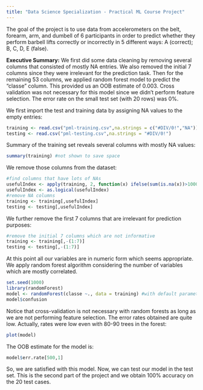 ```yaml
---
title: "Data Science Specialization - Practical ML Course Project"
---
```


The goal of the project is to use data from accelerometers on the belt, forearm, arm, and dumbell of 6 participants in order to predict whether they perform barbell lifts correctly or incorrectly in 5 different ways: A (correct); B, C, D, E (false).

**Executive Summary:** We first did some data cleaning by removing several columns that consisted of mostly NA entries. We also removed the initial 7 columns since they were irrelevant for the prediction task. Then for the remaining 53 columns, we applied random forest model to predict the "classe" column. This provided us an OOB estimate of 0.003. Cross validation was not necessary for this model since we didn't perform feature selection. The error rate on the small test set (with 20 rows) was 0%.

We first import the test and training data by assigning NA values to the empty entries:
```r
training <- read.csv("pml-training.csv",na.strings = c("#DIV/0!","NA"))
testing <- read.csv("pml-testing.csv",na.strings = "#DIV/0!")
```

Summary of the training set reveals several columns with mostly NA values:
```r
summary(training) #not shown to save space
```

We remove those columns from the dataset:

```r
#find columns that have lots of NAs
usefulIndex <- apply(training, 2, function(x) ifelse(sum(is.na(x))>10000, 0 , 1))
usefulIndex <- as.logical(usefulIndex)
#remove NA columns
training <- training[,usefulIndex]
testing <- testing[,usefulIndex]
```

We further remove the first 7 columns that are irrelevant for prediction purposes:

```r
#remove the initial 7 columns which are not informative
training <- training[,-(1:7)]
testing <- testing[,-(1:7)]
```

At this point all our variables are in numeric form which seems appropriate.
We apply random forest algorithm considering the number of variables which are mostly correlated.

```r
set.seed(1000)
library(randomForest)
model <- randomForest(classe ~., data = training) #with default parameters
model$confusion
```

Notice that cross-validation is not necessary with random forests as long as we are not performing feature selection. The error rates obtained are quite low. Actually, rates were low even with 80-90 trees in the forest:

```r
plot(model)
```

The OOB estimate for the model is:

```r
model$err.rate[500,1]
```

So, we are satisfied with this model. Now, we can test our model in the test set. This is the second part of the project and we obtain 100% accuracy on the 20 test cases.
